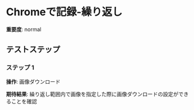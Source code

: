 # Chromeで記録-繰り返し

**重要度**: normal

## テストステップ

### ステップ 1

**操作**: 画像ダウンロード

**期待結果**:
繰り返し範囲内で画像を指定した際に画像ダウンロードの設定ができることを確認

